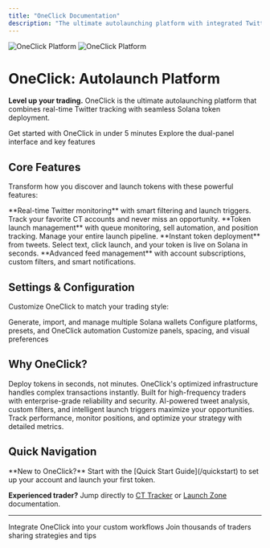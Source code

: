 ```yaml
---
title: "OneClick Documentation"
description: "The ultimate autolaunching platform with integrated Twitter feed for Solana token launches"
---
```


<img
  className="block dark:hidden"
  src="/images/hero-light.png"
  alt="OneClick Platform"
/>
<img
  className="hidden dark:block"
  src="/images/hero-dark.png"
  alt="OneClick Platform"
/>

# OneClick: Autolaunch Platform

**Level up your trading.** OneClick is the ultimate autolaunching platform that combines real-time Twitter tracking with seamless Solana token deployment.

<CardGroup cols={2}>
  <Card
    title="🚀 Quick Start"
    icon="rocket"
    href="/quickstart"
  >
    Get started with OneClick in under 5 minutes
  </Card>
  <Card
    title="📊 Dashboard Overview"
    icon="chart-line"
    href="/dashboard-overview"
  >
    Explore the dual-panel interface and key features
  </Card>
</CardGroup>

## Core Features

Transform how you discover and launch tokens with these powerful features:

<CardGroup cols={2}>
  <Card
    title="CT Tracker"
    icon="twitter"
    href="/ct-tracker"
  >
    **Real-time Twitter monitoring** with smart filtering and launch triggers. Track your favorite CT accounts and never miss an opportunity.
  </Card>
  <Card
    title="Launch Zone"
    icon="coins"
    href="/launch-zone"
  >
    **Token launch management** with queue monitoring, sell automation, and position tracking. Manage your entire launch pipeline.
  </Card>
  <Card
    title="OneClick Launching"
    icon="mouse-pointer"
    href="/oneclick-launching"
  >
    **Instant token deployment** from tweets. Select text, click launch, and your token is live on Solana in seconds.
  </Card>
  <Card
    title="My Feed"
    icon="rss"
    href="/my-feed"
  >
    **Advanced feed management** with account subscriptions, custom filters, and smart notifications.
  </Card>
</CardGroup>

## Settings & Configuration

Customize OneClick to match your trading style:

<CardGroup cols={3}>
  <Card
    title="Wallets"
    icon="wallet"
    href="/settings/wallets"
  >
    Generate, import, and manage multiple Solana wallets
  </Card>
  <Card
    title="Launching"
    icon="play"
    href="/settings/launching"
  >
    Configure platforms, presets, and OneClick automation
  </Card>
  <Card
    title="UI Layout"
    icon="layout-dashboard"
    href="/settings/ui-layout"
  >
    Customize panels, spacing, and visual preferences
  </Card>
</CardGroup>

## Why OneClick?

<AccordionGroup>
  <Accordion icon="zap" title="Lightning Fast">
    Deploy tokens in seconds, not minutes. OneClick's optimized infrastructure handles complex transactions instantly.
  </Accordion>
  <Accordion icon="shield-check" title="Battle Tested">
    Built for high-frequency traders with enterprise-grade reliability and security.
  </Accordion>
  <Accordion icon="brain" title="Smart Automation">
    AI-powered tweet analysis, custom filters, and intelligent launch triggers maximize your opportunities.
  </Accordion>
  <Accordion icon="chart-mixed" title="Advanced Analytics">
    Track performance, monitor positions, and optimize your strategy with detailed metrics.
  </Accordion>
</AccordionGroup>

## Quick Navigation

<Note>
**New to OneClick?** Start with the [Quick Start Guide](/quickstart) to set up your account and launch your first token.

**Experienced trader?** Jump directly to [CT Tracker](/ct-tracker) or [Launch Zone](/launch-zone) documentation.
</Note>

---

<CardGroup cols={2}>
  <Card
    title="API Reference"
    icon="code"
    href="/api-reference/auth"
  >
    Integrate OneClick into your custom workflows
  </Card>
  <Card
    title="Discord Community"
    icon="discord"
    href="https://discord.gg/oneclick"
  >
    Join thousands of traders sharing strategies and tips
  </Card>
</CardGroup>